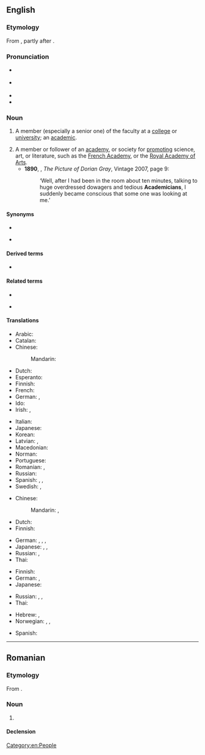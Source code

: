 {{also|Academician}}
==English==

===Etymology===
From {{suffix|en|academic|ian|t2=one skilled in}}, partly after {{der|en|fr|académicien}}.

===Pronunciation===
* {{a|UK}} {{IPA|en|/əˌka.dəˈmɪʃ.n̩/|/ˌa.kə.dəˈmɪʃ.n̩/}}
* {{a|US}} {{IPA|en|/ˌæ.kə.dəˈmɪʃ.n̩/|/əˌkæ.dəˈmɪʃ.n̩/}}
* {{audio|en|LL-Q1860 (eng)-Vininn126-academician.wav|Audio (US)}}
* {{rhymes|en|ɪʃən|s=5}}

===Noun===
{{en-noun}}

# {{lb|en|now|chiefly|US}} A member (especially a senior one) of the faculty at a [[college]] or [[university]]; an [[academic]]. {{defdate|from 17th c.}}
# A member or follower of an [[academy]], or society for [[promoting]] science, art, or literature, such as the [[French Academy]], or the [[w:Royal Academy of Arts|Royal Academy of Arts]]. {{defdate|from 17th c.}}
#* '''1890''', {{w|Oscar Wilde}}, ''The Picture of Dorian Gray'', Vintage 2007, page 9:
#*: ‘Well, after I had been in the room about ten minutes, talking to huge overdressed dowagers and tedious '''Academicians''', I suddenly became conscious that some one was looking at me.’

====Synonyms====
{{rel-top|member of university faculty}}
* {{l|en|academian}}
{{rel-mid}}
* {{l|en|academic}}
{{rel-bottom}}

====Derived terms====
* {{l|en|academicianship}}

====Related terms====
{{rel-top|terms related to academician}}
* {{l|en|academy}}
{{rel-mid}}
* {{l|en|academia}}
{{rel-bottom}}

====Translations====
{{trans-top|member of an academy}}
* Arabic: {{t|ar|أَكَادِيمِيّ|m}}
* Catalan: {{t+|ca|acadèmic}}
* Chinese:
*: Mandarin: {{t+|cmn|院士|tr=yuànshì|sc=Hani}}
* Dutch: {{t|nl|academielid|m}}
* Esperanto: {{t|eo|akademiano}}
* Finnish: {{t+|fi|akateemikko}}
* French: {{t+|fr|académicien|m}}
* German: {{t+|de|Akademiker|m}}, {{t+|de|Akademikerin|f}}
* Ido: {{t+|io|akademiano}}
* Irish: {{t|ga|acadamhaí|m}}, {{t|ga|[[ball]] d'[[acadamh]]|m}}
{{trans-mid}}
* Italian: {{t+|it|accademico}}
* Japanese: {{t|ja|[[アカデミー]][[会員]]|tr=akademī kaiin}}
* Korean: {{t|ko|[[학술]] [[위원]]}}
* Latvian: {{t|lv|akadēmiķis|m}}, {{t|lv|akadēmiķe|f}}
* Macedonian: {{t|mk|акаде́мик|m}}
* Norman: {{t|nrf|académicien|m}} {{q|Jersey}}
* Portuguese: {{t+|pt|acadêmico}}
* Romanian: {{t+|ro|academician|m}}, {{t+|ro|academiciană|f}}
* Russian: {{t+|ru|акаде́мик|m}}
* Spanish: {{t+|es|académico|m}}, {{t+|es|académica|f}}, {{t+|es|academista|m|f}}
* Swedish: {{t+|sv|akademiledamot}}, {{t|sv|akademimedlem}}
{{trans-bottom}}

{{trans-top|collegian}}
* Chinese:
*: Mandarin: {{t+|cmn|大學生|sc=Hani}}, {{t+|cmn|大学生|tr=dàxuéshēng|sc=Hani}}
* Dutch: {{t+|nl|academicus|m}}
* Finnish: {{t+|fi|akateemikko}}
{{trans-mid}}
* German: {{t+|de|Akademiker|m}}, {{t+|de|Akademikerin|f}}, {{t+|de|Student|m}}, {{t+|de|Studentin|f}}
* Japanese: {{t+|ja|学生|tr=がくせい, gakusei}}, {{t+|ja|大学生|tr=だいがくせい, gakusei}}, {{t+|ja|学徒|tr=がくと, gakuto}}
* Russian: {{t+|ru|студе́нт|m}}, {{t+|ru|студе́нтка|f}}
* Thai: {{t+|th|นักวิชาการ}}
{{trans-bottom}}

{{trans-top|member faculty}}
* Finnish: {{t+|fi|akateemikko}}
* German: {{t+|de|Akademiker|m}}, {{t+|de|Akademikerin|f}}
* Japanese: {{t+|ja|学者|tr=がくしゃ, gakusha}}
{{trans-mid}}
* Russian: {{t+|ru|преподава́тель|m}}, {{t+|ru|преподава́тельница|f}}, {{t+|ru|профе́ссор|m}}
* Thai: {{t+|th|นักวิชาการ}}
{{trans-bottom}}

{{checktrans-top}}
* Hebrew: {{t-check|he|אקדמאי|m|tr=aqademai}}, {{t-check|he|אקדמאית|f|tr=aqademait}}
* Norwegian: {{t+check|no|akademiker}}, {{t+check|no|medlem|n}}, {{t-check|no|av et akademi}}
{{trans-mid}}
* Spanish: {{t+check|es|académico|m}}
{{trans-bottom}}

[[Category:en:People]]

----

==Romanian==

===Etymology===
From {{bor|ro|fr|académicien}}.

===Noun===
{{ro-noun|m|academicieni|f=academiciană}}

# {{l|en|academician}}

====Declension====
{{ro-noun-m|pl=academicieni}}